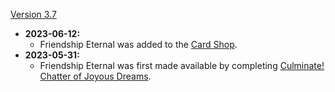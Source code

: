 {{Change History/Header}}
[[Version 3.7]]
* '''2023-06-12:'''
** Friendship Eternal was added to the [[Genius Invokation TCG/Card Shop|Card Shop]].
* '''2023-05-31:'''
** Friendship Eternal was first made available by completing [[Culminate! Chatter of Joyous Dreams]].
